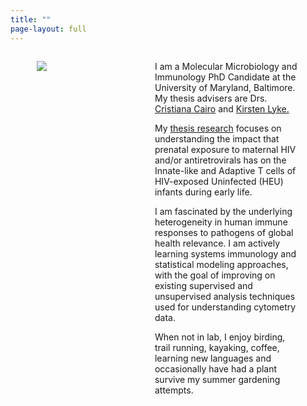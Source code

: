 ```yaml
---
title: ""
page-layout: full
---
```

:::: columns

::: {.column width="5%"}
:::

::: {.column width="30%"}
![](images/RecentPicture.png)
:::

::: {.column width="5%"}

:::

::: {.column width="55%"}
I am a Molecular Microbiology and Immunology PhD Candidate at the University of Maryland, Baltimore. My thesis advisers are Drs. [Cristiana Cairo](https://www.medschool.umaryland.edu/profiles/Cairo-Cristiana/) and [Kirsten Lyke.](https://www.medschool.umaryland.edu/profiles/Lyke-Kirsten/)

My [thesis research](research.qmd) focuses on understanding the impact that prenatal exposure to maternal HIV and/or antiretrovirals has on the Innate-like and Adaptive T cells of HIV-exposed Uninfected (HEU) infants during early life. 

I am fascinated by the underlying heterogeneity in human immune responses to pathogens of global health relevance. I am actively learning systems immunology and statistical modeling approaches, with the goal of improving on existing supervised and unsupervised analysis techniques used for understanding cytometry data.

When not in lab, I enjoy birding, trail running, kayaking, coffee, learning new languages and occasionally have had a plant survive my summer gardening attempts. 
:::

::: {.column width="5%"}

:::

::::

